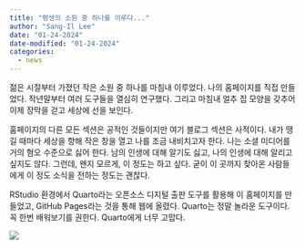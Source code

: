 ```yaml
---
title: "평생의 소원 중 하나를 이루다..."
author: "Sang-Il Lee"
date: "01-24-2024"
date-modified: "01-24-2024"
categories:
  - news
---
```


젊은 시절부터 가졌던 작은 소원 중 하나를 마침내 이루었다. 나의 홈페이지를 직접 만들었다. 작년말부터 여러 도구들을 열심히 연구했다. 그리고 마침내 얼추 집 모양을 갖추어 이제 장막을 걷고 세상에 선을 보인다.

홈페이지의 다른 모든 섹션은 공적인 것들이지만 여기 블로그 섹션은 사적이다. 내가 땡길 때마다 세상을 향해 작은 창을 열고 나를 조금 내비치고자 한다. 나는 소셜 미디어를 거의 혐오 수준으로 싫어 한다. 남의 인생에 대해 알기도 싫고, 나의 인생에 대해 알리고 싶지도 않다. 그런데, 왠지 모르게, 이 정도는 하고 싶다. 굳이 이 곳까지 찾아온 사람들에게 이 정도 소식을 전하는 정도는 괜찮다.

RStudio 환경에서 Quarto라는 오픈소스 디지털 출판 도구를 활용해 이 홈페이지를 만들었고, GitHub Pages라는 것을 통해 웹에 올렸다. Quarto는 정말 놀라운 도구이다. 꼭 한번 배워보기를 권한다. Quarto에게 너무 고맙다.

[![](images/clipboard-1276450988.png)](https://quarto.org/)
